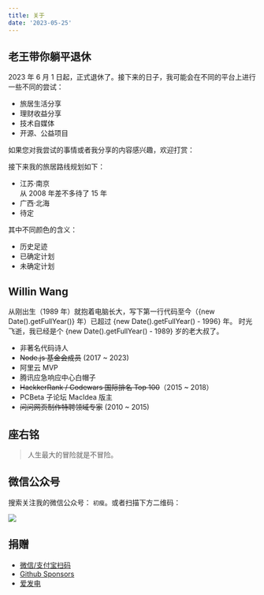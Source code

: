 ```yaml
---
title: 关于
date: '2023-05-25'
---
```



## 老王带你躺平退休

2023 年 6 月 1 日起，正式退休了。接下来的日子，我可能会在不同的平台上进行一些不同的尝试：

- 旅居生活分享
- 理财收益分享
- 技术自媒体
- 开源、公益项目

如果您对我尝试的事情或者我分享的内容感兴趣，欢迎打赏：

<Donate />

接下来我的旅居路线规划如下：

<ul className='steps steps-vertical'>
  <li data-content='2023.06' className='step step-error after:!w-32 !grid-cols-2'>
    <span className='text-error'>江苏·南京</span> <br /> 从 2008 年差不多待了 15 年
  </li>
  <li data-content='2024.02' className='step step-error after:!w-32 !grid-cols-2'>
    广西·北海
  </li>
  <li data-content='2024.??' className='step step-info after:!w-32 !grid-cols-2'>
    <span className='text-info'>待定</span>
  </li>
</ul>

其中不同颜色的含义：

- <span className='text-error'>历史足迹</span>
- <span className='text-info'>已确定计划</span>
- 未确定计划

## Willin Wang

从刚出生（1989 年）就抱着电脑长大，写下第一行代码至今（{new Date().getFullYear()} 年）已超过 <span className='badge badge-secondary badge-outline'>{new Date().getFullYear() - 1996}</span> 年。
时光飞逝，我已经是个 <span className='badge badge-primary badge-outline'>{new Date().getFullYear() - 1989}</span> 岁的老大叔了。

- 非著名代码诗人
- ~~Node.js 基金会成员~~ (2017 ~ 2023)
- 阿里云 MVP
- 腾讯应急响应中心白帽子
- ~~HackkerRank / Codewars 国际排名 Top 100~~（2015 ~ 2018）
- PCBeta 子论坛 MacIdea 版主
- ~~问问网页制作特聘领域专家~~ (2010 ~ 2015)

## 座右铭

> 人生最大的冒险就是不冒险。

## 微信公众号

搜索关注我的微信公众号： `初瘦`。或者扫描下方二维码：

![](/images/qr.png)

## 捐赠

- [微信/支付宝扫码](/images/donate.png)
- [Github Sponsors](https://github.com/sponsors/willin)
- [爱发电](https://afdian.net/@willin)
